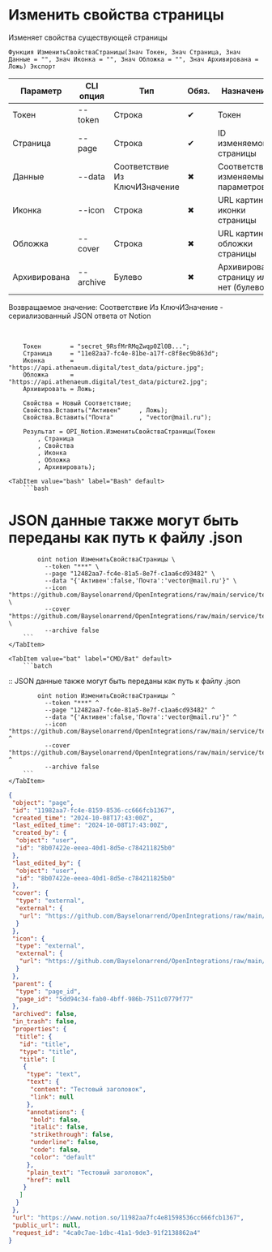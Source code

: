﻿---
sidebar_position: 4
---


# Изменить свойства страницы
 Изменяет свойства существующей страницы



`Функция ИзменитьСвойстваСтраницы(Знач Токен, Знач Страница, Знач Данные = "", Знач Иконка = "", Знач Обложка = "", Знач Архивирована = Ложь) Экспорт`

  | Параметр | CLI опция | Тип | Обяз. | Назначение |
  |-|-|-|-|-|
  | Токен | --token | Строка | &#x2714; | Токен |
  | Страница | --page | Строка | &#x2714; | ID изменяемой страницы |
  | Данные | --data | Соответствие Из КлючИЗначение | &#x2716; | Соответствие изменяемых параметров |
  | Иконка | --icon | Строка | &#x2716; | URL картинки иконки страницы |
  | Обложка | --cover | Строка | &#x2716; | URL картинки обложки страницы |
  | Архивирована | --archive | Булево | &#x2716; | Архивировать страницу или нет (булево) |

  
  Возвращаемое значение:   Соответствие Из КлючИЗначение - сериализованный JSON ответа от Notion

<br/>




```bsl title="Пример использования для 1С:Предприятие/OneScript"
    Токен        = "secret_9RsfMrRMqZwqp0Zl0B...";
    Страница     = "11e82aa7-fc4e-81be-a17f-c8f8ec9b863d";
    Иконка       = "https://api.athenaeum.digital/test_data/picture.jpg";
    Обложка      = "https://api.athenaeum.digital/test_data/picture2.jpg";
    Архивировать = Ложь;

    Свойства = Новый Соответствие;
    Свойства.Вставить("Активен"     , Ложь);
    Свойства.Вставить("Почта"       , "vector@mail.ru");

    Результат = OPI_Notion.ИзменитьСвойстваСтраницы(Токен
        , Страница
        , Свойства
        , Иконка
        , Обложка
        , Архивировать);
```
    

 <Tabs>
  
    <TabItem value="bash" label="Bash" default>
        ```bash
# JSON данные также могут быть переданы как путь к файлу .json

            oint notion ИзменитьСвойстваСтраницы \
              --token "***" \
              --page "12482aa7-fc4e-81a5-8e7f-c1aa6cd93482" \
              --data "{'Активен':false,'Почта':'vector@mail.ru'}" \
              --icon "https://github.com/Bayselonarrend/OpenIntegrations/raw/main/service/test_data/picture.jpg" \
              --cover "https://github.com/Bayselonarrend/OpenIntegrations/raw/main/service/test_data/picture2.jpg" \
              --archive false
        ```
    </TabItem>
  
    <TabItem value="bat" label="CMD/Bat" default>
        ```batch
:: JSON данные также могут быть переданы как путь к файлу .json

            oint notion ИзменитьСвойстваСтраницы ^
              --token "***" ^
              --page "12482aa7-fc4e-81a5-8e7f-c1aa6cd93482" ^
              --data "{'Активен':false,'Почта':'vector@mail.ru'}" ^
              --icon "https://github.com/Bayselonarrend/OpenIntegrations/raw/main/service/test_data/picture.jpg" ^
              --cover "https://github.com/Bayselonarrend/OpenIntegrations/raw/main/service/test_data/picture2.jpg" ^
              --archive false
        ```
    </TabItem>
</Tabs>


```json title="Результат"
{
 "object": "page",
 "id": "11982aa7-fc4e-8159-8536-cc666fcb1367",
 "created_time": "2024-10-08T17:43:00Z",
 "last_edited_time": "2024-10-08T17:43:00Z",
 "created_by": {
  "object": "user",
  "id": "8b07422e-eeea-40d1-8d5e-c784211825b0"
 },
 "last_edited_by": {
  "object": "user",
  "id": "8b07422e-eeea-40d1-8d5e-c784211825b0"
 },
 "cover": {
  "type": "external",
  "external": {
   "url": "https://github.com/Bayselonarrend/OpenIntegrations/raw/main/service/test_data/picture2.jpg"
  }
 },
 "icon": {
  "type": "external",
  "external": {
   "url": "https://github.com/Bayselonarrend/OpenIntegrations/raw/main/service/test_data/picture.jpg"
  }
 },
 "parent": {
  "type": "page_id",
  "page_id": "5dd94c34-fab0-4bff-986b-7511c0779f77"
 },
 "archived": false,
 "in_trash": false,
 "properties": {
  "title": {
   "id": "title",
   "type": "title",
   "title": [
    {
     "type": "text",
     "text": {
      "content": "Тестовый заголовок",
      "link": null
     },
     "annotations": {
      "bold": false,
      "italic": false,
      "strikethrough": false,
      "underline": false,
      "code": false,
      "color": "default"
     },
     "plain_text": "Тестовый заголовок",
     "href": null
    }
   ]
  }
 },
 "url": "https://www.notion.so/11982aa7fc4e81598536cc666fcb1367",
 "public_url": null,
 "request_id": "4ca0c7ae-1dbc-41a1-9de3-91f2138862a4"
}
```
